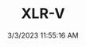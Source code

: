 ---
width: 6000
height: 4000
title: XLR-V
description: Gauge cluster on a 2006 Black Raven Cadillac XLR-V with Ebony interior in Corpus Christi, TX.
date: 3/3/2023 11:55:16 AM
cameraMake: Sony
cameraModel: ILCE-7M3
lens: 24-70mm F2.8 DG DN | Art 019
settingsfStop: f/2.8
settingsISO: ISO 6400
settingsShutter: 1/40
settingsFocalLength: 55.1 mm
---